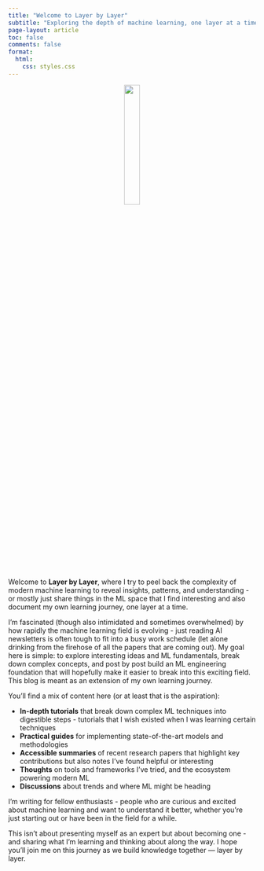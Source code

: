 ```yaml
---
title: "Welcome to Layer by Layer"
subtitle: "Exploring the depth of machine learning, one layer at a time."
page-layout: article
toc: false
comments: false
format:
  html:
    css: styles.css
---
```


::: {.column-page style="text-align: center; margin-bottom: 2em;"}
![](images/layer_by_layer_logo.png){width=25%}

<div style="font-size: 1.5em; margin-top: 1em;">
<a href="https://www.linkedin.com/in/danielpickem/" target="_blank"><i class="bi bi-linkedin"></i></a>
<a href="https://twitter.com/dpickem" target="_blank"><i class="bi bi-twitter" style="margin-left: 0.5em;"></i></a>
<a href="https://github.com/dpickem" target="_blank"><i class="bi bi-github" style="margin-left: 0.5em;"></i></a>
</div>
:::

Welcome to **Layer by Layer**, where I try to peel back the complexity of modern machine learning to reveal insights, patterns, and understanding - or mostly just share things in the ML space that I find interesting and also document my own learning journey, one layer at a time.

I'm fascinated (though also intimidated and sometimes overwhelmed) by how rapidly the machine learning field is evolving - just reading AI newsletters is often tough to fit into a busy work schedule (let alone drinking from the firehose of all the papers that are coming out). My goal here is simple: to explore interesting ideas and ML fundamentals, break down complex concepts, and post by post build an ML engineering foundation that will hopefully make it easier to break into this exciting field. This blog is meant as an extension of my own learning journey.

You'll find a mix of content here (or at least that is the aspiration):

- **In-depth tutorials** that break down complex ML techniques into digestible steps - tutorials that I wish existed when I was learning certain techniques
- **Practical guides** for implementing state-of-the-art models and methodologies
- **Accessible summaries** of recent research papers that highlight key contributions but also notes I've found helpful or interesting
- **Thoughts** on tools and frameworks I've tried, and the ecosystem powering modern ML
- **Discussions** about trends and where ML might be heading

I'm writing for fellow enthusiasts - people who are curious and excited about machine learning and want to understand it better, whether you're just starting out or have been in the field for a while.

This isn't about presenting myself as an expert but about becoming one - and sharing what I'm learning and thinking about along the way. I hope you'll join me on this journey as we build knowledge together — layer by layer.
